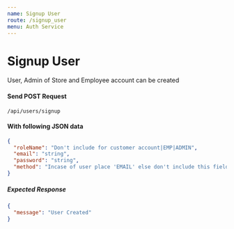 ```yaml
---
name: Signup User
route: /signup_user
menu: Auth Service
---
```


# Signup User

User, Admin of Store and Employee account can be created

#### Send POST Request

<Code>/api/users/signup</Code>

#### With following JSON data

```json
{
  "roleName": "Don't include for customer account|EMP|ADMIN",
  "email": "string",
  "password": "string",
  "method": "Incase of user place 'EMAIL' else don't include this field"
}
```

##### Expected Response

```json
{
  "message": "User Created"
}
```
